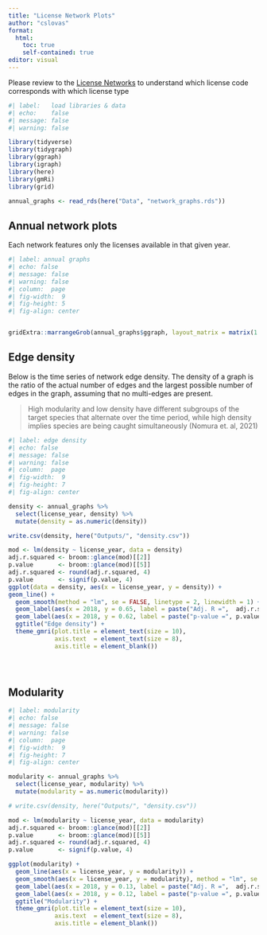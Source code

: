```yaml
---
title: "License Network Plots"
author: "cslovas"
format: 
  html:
    toc: true
    self-contained: true
editor: visual
---
```


Please review to the [License Networks](https://carlylovas.github.io/mesg-permits/R/license_networks.html) to understand which license code corresponds with which license type

```r
#| label:   load libraries & data 
#| echo:    false
#| message: false
#| warning: false

library(tidyverse)
library(tidygraph)
library(ggraph)
library(igraph)
library(here)
library(gmRi)
library(grid)

annual_graphs <- read_rds(here("Data", "network_graphs.rds"))

```

## Annual network plots

Each network features only the licenses available in that given year.

```r
#| label: annual graphs
#| echo: false
#| message: false
#| warning: false
#| column:  page
#| fig-width:  9
#| fig-height: 5
#| fig-align: center


gridExtra::marrangeGrob(annual_graphs$ggraph, layout_matrix = matrix(1:2, ncol = 2, nrow = 1, byrow= TRUE), top = NULL)

```

## Edge density

Below is the time series of network edge density. The density of a graph is the ratio of the actual number of edges and the largest possible number of edges in the graph, assuming that no multi-edges are present.

> High modularity and low density have different subgroups of the target species that alternate over the time period, while high density implies species are being caught simultaneously (Nomura et. al, 2021)

```r
#| label: edge density
#| echo: false
#| message: false
#| warning: false
#| column:  page
#| fig-width:  9
#| fig-height: 7
#| fig-align: center

density <- annual_graphs %>%
  select(license_year, density) %>%
  mutate(density = as.numeric(density))

write.csv(density, here("Outputs/", "density.csv"))

mod <- lm(density ~ license_year, data = density)
adj.r.squared <- broom::glance(mod)[[2]]
p.value       <- broom::glance(mod)[[5]]
adj.r.squared <- round(adj.r.squared, 4)
p.value       <- signif(p.value, 4)
ggplot(data = density, aes(x = license_year, y = density)) +
geom_line() +
  geom_smooth(method = "lm", se = FALSE, linetype = 2, linewidth = 1) + 
  geom_label(aes(x = 2018, y = 0.65, label = paste("Adj. R =",  adj.r.squared))) +
  geom_label(aes(x = 2018, y = 0.62, label = paste("p-value =", p.value))) +
  ggtitle("Edge density") +
  theme_gmri(plot.title = element_text(size = 10),
             axis.text  = element_text(size = 8),
             axis.title = element_blank())


              
```

## Modularity

```r
#| label: modularity
#| echo: false
#| message: false
#| warning: false
#| column:  page
#| fig-width:  9
#| fig-height: 7
#| fig-align: center

modularity <- annual_graphs %>%
  select(license_year, modularity) %>%
  mutate(modularity = as.numeric(modularity))

# write.csv(density, here("Outputs/", "density.csv"))

mod <- lm(modularity ~ license_year, data = modularity)
adj.r.squared <- broom::glance(mod)[[2]]
p.value       <- broom::glance(mod)[[5]]
adj.r.squared <- round(adj.r.squared, 4)
p.value       <- signif(p.value, 4)

ggplot(modularity) +
  geom_line(aes(x = license_year, y = modularity)) +
  geom_smooth(aes(x = license_year, y = modularity), method = "lm", se = FALSE, linetype = 2) +
  geom_label(aes(x = 2018, y = 0.13, label = paste("Adj. R =",  adj.r.squared))) +
  geom_label(aes(x = 2018, y = 0.12, label = paste("p-value =", p.value))) +
  ggtitle("Modularity") +
  theme_gmri(plot.title = element_text(size = 10),
             axis.text  = element_text(size = 8),
             axis.title = element_blank())
              
```
